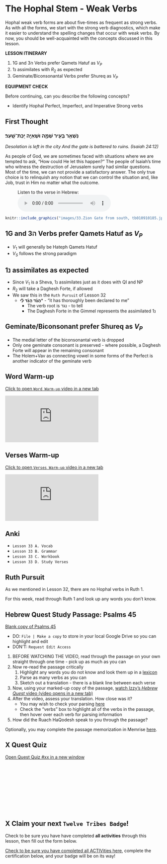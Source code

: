 # The Hophal Stem - Weak Verbs {.Hp-w}

Hophal weak verb forms are about five-times as frequent as strong verbs.  As with all the forms, we start with the strong verb diagnostics, which make it easier to understand the spelling changes that occur with weak verbs.  By now, you should be well-acquainted with the concepts discussed in this lesson.

::: {.box .map}
**LESSON ITINERARY**

1. 1G and 3ה Verbs prefer Qamets Hatuf as $V_P$
1. 1נ assimilates with $R_2$ as expected
1. Geminate/Biconsonantal Verbs prefer Shureq as $V_P$
:::

::: {.box .stop}
**EQUIPMENT CHECK**

Before continuing, can you describe the following concepts?

* Identify Hophal Perfect, Imperfect, and Imperative Strong verbs

:::

## First Thought {-}

### <span class="he">נִשְׁאַ֥ר בָּעִ֖יר שַׁמָּ֑ה וּשְׁאִיָּ֖ה יֻכַּת־שָֽׁעַר׃ </span> {-}

*Desolation is left in the city And the gate is battered to ruins. (Isaiah 24:12)*

As people of God, we are sometimes faced with situations where we are tempted to ask, "How could He let this happen?" The people of Isaiah's time who witness the destruction of Jerusalem surely had similar questions. Most of the time, we can not provide a satisfactory answer. The only true choice is to relinquish any notion that we can control the situation and, like Job, trust in Him no matter what the outcome.

<figure>
    <figcaption>Listen to the verse in Hebrew:</figcaption>
    <audio
        controls controlsList="nodownload"
        src="./images/33-7.Isaiah24.12.mp3">
            Your browser does not support the
            <code>audio</code> element.
    </audio>
</figure>




```r

knitr::include_graphics("images/33.Zion Gate from south, tb010910185.jpg")
``` 






## 1G and 3ה Verbs prefer Qamets Hatuf as $V_P$

* $V_1$ will generally be Hateph Qamets Hatuf
* $V_S$ follows the strong paradigm





## 1נ assimilates as expected

* Since $V_1$ is a Sheva, 1נ assimilates just as it does with QI and NP
* $R_2$ will take a Daghesh Forte, if allowed
* We saw this in the `Ruth Pursuit` of Lesson 32
    * **הֻגֵּ֨ד הֻגַּ֜ד לִ֗י*** - "it has thoroughly been declared to me"
        * The verb root is נגד - to tell
        * The Daghesh Forte in the Gimmel represents the assimilated 1נ



## Geminate/Biconsonant prefer Shureq as $V_P$

* The medial letter of the biconsonantal verb is dropped
* Only one geminate consonant is preserved - where possible, a Daghesh Forte will appear in the remaining consonant
* The Holem+Vav as connecting vowel in some forms of the Perfect is another indicator of the geminate verb


## Word Warm-up {-}

[Click to open `Word Warm-up` video in a new tab](https://youtu.be/DDh5Oy485WU){target="_blank"}


<div class="container">
<iframe class="responsive-iframe" src="https://youtube.com/embed/DDh5Oy485WU" frameborder="0"></iframe>
</div>


## Verses Warm-up {-}

[Click to open `Verses Warm-up` video in a new tab](https://youtu.be/sTvLGMtaSpw){target="_blank"}

<div class="container">
<iframe class="responsive-iframe" src="https://youtube.com/embed/sTvLGMtaSpw" frameborder="0"></iframe>
</div>

## Anki {-}

* `Lesson 33 A. Vocab`
* `Lesson 33 B. Grammar` 
* `Lesson 33 C. Workbook`
* `Lesson 33 D. Study Verses`


## Ruth Pursuit {-}        

As we mentioned in Lesson 32, there are no Hophal verbs in Ruth 1.

For this week, read through Ruth 1 and look up any words you don't know.

## Hebrew Quest Study Passage: Psalms 45 {-}

[Blank copy of Psalms 45](https://docs.google.com/document/d/1Wt1c4OYlK0y2EZnqczRG2U3BhTEzklbHIVg4eNyFhhs/view?usp=sharing){target="_blank"}

* DO: `File | Make a copy` to store in your local Google Drive so you can highlight and edit
* DON'T: `Request Edit Access`

1. BEFORE WATCHING THE VIDEO, read through the passage on your own straight through one time - pick up as much as you can
2. Now re-read the passage critically
    1. Highlight any words you do not know and look them up in a [lexicon](https://holylanguage.com/resources-dictionaries.php){target="_blank"}
    2. Parse as many verbs as you can
    3. Sketch out a translation - there is a blank line between each verse
3. Now, using your marked-up copy of the passage, [watch Izzy's _Hebrew Quest_ video (video opens in a new tab)](https://holylanguage.com/psalm-45.php){target="_blank"}
4. After the video, assess your translation.  How close was it?
    * You may wish to check your parsing [here](https://scholarsgateway.com/search/WLC-ESV/Psalms/45){target="_blank"}
    * Check the "verbs" box to highlight all of the verbs in the passage, then hover over each verb for parsing information
5. How did the Ruach HaQodesh speak to you through the passage?

Optionally, you may complete the passage memorization in Memrise [here](https://app.memrise.com/course/5406435/hebrew-quest-lessons-1-to-40/34/garden/learn/?source_element=level_details_session&source_screen=level_details){target="_blank}.

## X Quest Quiz {-}

[Open Quest Quiz #xx in a new window](){target="_blank"}

<div class="containerLtr">
<iframe class="responsive-iframe" src="" frameborder="0"></iframe>
</div>

## X Claim your next `Twelve Tribes Badge`! {-}

Check to be sure you have have completed **all activities** through this lesson, then fill out the form below.

[Check to be sure you have completed all ACTIVities here](){target="_blank"}, complete the certification below, and your badge will be on its way!

<div class="containerLtr">
<iframe class="responsive-iframe" src="" frameborder="0"></iframe>
</div>


